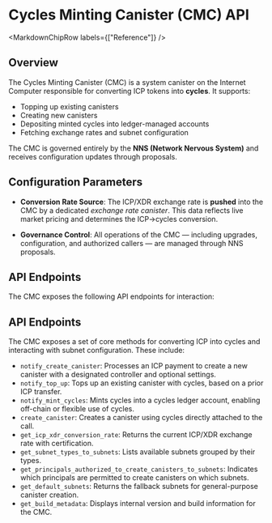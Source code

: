 
# Cycles Minting Canister (CMC) API

<MarkdownChipRow labels={["Reference"]} />

## Overview

The Cycles Minting Canister (CMC) is a system canister on the Internet Computer responsible for converting ICP tokens into **cycles**. It supports:

- Topping up existing canisters
- Creating new canisters
- Depositing minted cycles into ledger-managed accounts
- Fetching exchange rates and subnet configuration

The CMC is governed entirely by the **NNS (Network Nervous System)** and receives configuration updates through proposals.

## Configuration Parameters

- **Conversion Rate Source**: The ICP/XDR exchange rate is **pushed** into the CMC by a dedicated *exchange rate canister*. This data reflects live market pricing and determines the ICP→cycles conversion.

- **Governance Control**: All operations of the CMC — including upgrades, configuration, and authorized callers — are managed through NNS proposals.


## API Endpoints
The CMC exposes the following API endpoints for interaction:

## API Endpoints

The CMC exposes a set of core methods for converting ICP into cycles and interacting with subnet configuration. These include:

- `notify_create_canister`: Processes an ICP payment to create a new canister with a designated controller and optional settings.
- `notify_top_up`: Tops up an existing canister with cycles, based on a prior ICP transfer.
- `notify_mint_cycles`: Mints cycles into a cycles ledger account, enabling off-chain or flexible use of cycles.
- `create_canister`: Creates a canister using cycles directly attached to the call.
- `get_icp_xdr_conversion_rate`: Returns the current ICP/XDR exchange rate with certification.
- `get_subnet_types_to_subnets`: Lists available subnets grouped by their types.
- `get_principals_authorized_to_create_canisters_to_subnets`: Indicates which principals are permitted to create canisters on which subnets.
- `get_default_subnets`: Returns the fallback subnets for general-purpose canister creation.
- `get_build_metadata`: Displays internal version and build information for the CMC.

